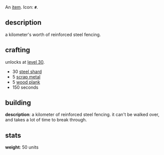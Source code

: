 {{FixTitle}}
An [[items|item]]. Icon: '''<code><nowiki>#</nowiki></code>'''.

== description ==

a kilometer's worth of reinforced steel fencing.

== crafting ==

unlocks at [[level 30]].

* 30 [[steel shard]]
* 5 [[scrap metal]]
* 5 [[wood plank]]
* 150 seconds

== building ==

'''description''': a kilometer of reinforced steel fencing. it can't be walked over, and takes a lot of time to break through.

== stats ==

'''weight''': 50 units